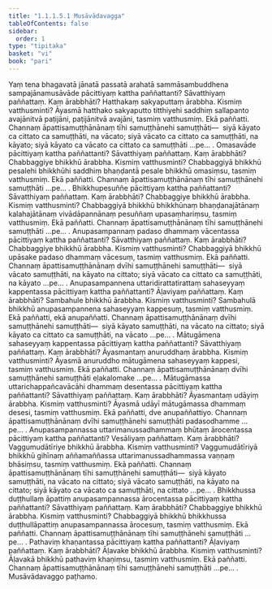 ```yaml
---
title: "1.1.1.5.1 Musāvādavagga"
tableOfContents: false
sidebar:
  order: 1
type: "tipitaka"
basket: "vi"
book: "pari"
---
```



<DynamicBreadcrumb />

<Division number="54" book="pari" bookNo="5" page="21">

<Paragraph number="119" book="pari">
Yaṃ tena bhagavatā jānatā passatā arahatā sammāsambuddhena sampajānamusāvāde pācittiyaṃ kattha paññattanti? Sāvatthiyaṃ paññattaṃ. Kaṃ ārabbhāti? Hatthakaṃ sakyaputtaṃ ārabbha. Kismiṃ vatthusminti? Āyasmā hatthako sakyaputto titthiyehi saddhiṃ sallapanto avajānitvā paṭijāni, paṭijānitvā avajāni, tasmiṃ vatthusmiṃ. Ekā paññatti. Channaṃ āpattisamuṭṭhānānaṃ tīhi samuṭṭhānehi samuṭṭhāti—  siyā kāyato ca cittato ca samuṭṭhāti, na vācato; siyā vācato ca cittato ca samuṭṭhāti, na kāyato; siyā kāyato ca vācato ca cittato ca samuṭṭhāti …pe… .
</Paragraph>

</Division>
<Division number="55" book="pari" bookNo="5" page="22">

<Paragraph number="120" book="pari">
Omasavāde pācittiyaṃ kattha paññattanti? Sāvatthiyaṃ paññattaṃ. Kaṃ ārabbhāti? Chabbaggiye bhikkhū ārabbha. Kismiṃ vatthusminti? Chabbaggiyā bhikkhū pesalehi bhikkhūhi saddhiṃ bhaṇḍantā pesale bhikkhū omasiṃsu, tasmiṃ vatthusmiṃ. Ekā paññatti. Channaṃ āpattisamuṭṭhānānaṃ tīhi samuṭṭhānehi samuṭṭhāti …pe… .
</Paragraph>

</Division>
<Division number="56" book="pari" bookNo="5" page="22">

<Paragraph number="121" book="pari">
Bhikkhupesuññe pācittiyaṃ kattha paññattanti? Sāvatthiyaṃ paññattaṃ. Kaṃ ārabbhāti? Chabbaggiye bhikkhū ārabbha. Kismiṃ vatthusminti? Chabbaggiyā bhikkhū bhikkhūnaṃ bhaṇḍanajātānaṃ kalahajātānaṃ vivādāpannānaṃ pesuññaṃ upasaṃhariṃsu, tasmiṃ vatthusmiṃ. Ekā paññatti. Channaṃ āpattisamuṭṭhānānaṃ tīhi samuṭṭhānehi samuṭṭhāti …pe… .
</Paragraph>

</Division>
<Division number="57" book="pari" bookNo="5" page="22">

<Paragraph number="122" book="pari">
Anupasampannaṃ padaso dhammaṃ vācentassa pācittiyaṃ kattha paññattanti? Sāvatthiyaṃ paññattaṃ. Kaṃ ārabbhāti? Chabbaggiye bhikkhū ārabbha. Kismiṃ vatthusminti? Chabbaggiyā bhikkhū upāsake padaso dhammaṃ vācesuṃ, tasmiṃ vatthusmiṃ. Ekā paññatti. Channaṃ āpattisamuṭṭhānānaṃ dvīhi samuṭṭhānehi samuṭṭhāti—  siyā vācato samuṭṭhāti, na kāyato na cittato; siyā vācato ca cittato ca samuṭṭhāti, na kāyato …pe… .
</Paragraph>

</Division>
<Division number="58" book="pari" bookNo="5" page="22">

<Paragraph number="123" book="pari">
Anupasampannena uttaridirattatirattaṃ sahaseyyaṃ kappentassa pācittiyaṃ kattha paññattanti? Āḷaviyaṃ paññattaṃ. Kaṃ ārabbhāti? Sambahule bhikkhū ārabbha. Kismiṃ vatthusminti? Sambahulā bhikkhū anupasampannena sahaseyyaṃ kappesuṃ, tasmiṃ vatthusmiṃ. Ekā paññatti, ekā anupaññatti. Channaṃ āpattisamuṭṭhānānaṃ dvīhi samuṭṭhānehi samuṭṭhāti—  siyā kāyato samuṭṭhāti, na vācato na cittato; siyā kāyato ca cittato ca samuṭṭhāti, na vācato …pe… .
</Paragraph>

</Division>
<Division number="59" book="pari" bookNo="5" page="23">

<Paragraph number="124" book="pari">
Mātugāmena sahaseyyaṃ kappentassa pācittiyaṃ kattha paññattanti? Sāvatthiyaṃ paññattaṃ. Kaṃ ārabbhāti? Āyasmantaṃ anuruddhaṃ ārabbha. Kismiṃ vatthusminti? Āyasmā anuruddho mātugāmena sahaseyyaṃ kappesi, tasmiṃ vatthusmiṃ. Ekā paññatti. Channaṃ āpattisamuṭṭhānānaṃ dvīhi samuṭṭhānehi samuṭṭhāti eḷakalomake …pe… .
</Paragraph>

</Division>
<Division number="60" book="pari" bookNo="5" page="23">

<Paragraph number="125" book="pari">
Mātugāmassa uttarichappañcavācāhi dhammaṃ desentassa pācittiyaṃ kattha paññattanti? Sāvatthiyaṃ paññattaṃ. Kaṃ ārabbhāti? Āyasmantaṃ udāyiṃ ārabbha. Kismiṃ vatthusminti? Āyasmā udāyī mātugāmassa dhammaṃ desesi, tasmiṃ vatthusmiṃ. Ekā paññatti, dve anupaññattiyo. Channaṃ āpattisamuṭṭhānānaṃ dvīhi samuṭṭhānehi samuṭṭhāti padasodhamme …pe… .
</Paragraph>

</Division>
<Division number="61" book="pari" bookNo="5" page="23">

<Paragraph number="126" book="pari">
Anupasampannassa uttarimanussadhammaṃ bhūtaṃ ārocentassa pācittiyaṃ kattha paññattanti? Vesāliyaṃ paññattaṃ. Kaṃ ārabbhāti? Vaggumudātīriye bhikkhū ārabbha. Kismiṃ vatthusminti? Vaggumudātīriyā bhikkhū gihīnaṃ aññamaññassa uttarimanussadhammassa vaṇṇaṃ bhāsiṃsu, tasmiṃ vatthusmiṃ. Ekā paññatti. Channaṃ āpattisamuṭṭhānānaṃ tīhi samuṭṭhānehi samuṭṭhāti—  siyā kāyato samuṭṭhāti, na vācato na cittato; siyā vācato samuṭṭhāti, na kāyato na cittato; siyā kāyato ca vācato ca samuṭṭhāti, na cittato …pe… .
</Paragraph>

</Division>
<Division number="62" book="pari" bookNo="5" page="23">

<Paragraph number="127" book="pari">
Bhikkhussa duṭṭhullaṃ āpattiṃ anupasampannassa ārocentassa pācittiyaṃ kattha paññattanti? Sāvatthiyaṃ paññattaṃ. Kaṃ ārabbhāti? Chabbaggiye bhikkhū ārabbha. Kismiṃ vatthusminti? Chabbaggiyā bhikkhū bhikkhussa duṭṭhullāpattiṃ anupasampannassa ārocesuṃ, tasmiṃ vatthusmiṃ. Ekā paññatti. Channaṃ āpattisamuṭṭhānānaṃ tīhi samuṭṭhānehi samuṭṭhāti …pe… .
</Paragraph>

</Division>
<Division number="63" book="pari" bookNo="5" page="23">

<Paragraph number="128" book="pari">
Pathaviṃ khaṇantassa pācittiyaṃ kattha paññattanti? Āḷaviyaṃ paññattaṃ. Kaṃ ārabbhāti? Āḷavake bhikkhū ārabbha. Kismiṃ vatthusminti? Āḷavakā bhikkhū pathaviṃ khaṇiṃsu, tasmiṃ vatthusmiṃ. Ekā paññatti. Channaṃ āpattisamuṭṭhānānaṃ tīhi samuṭṭhānehi samuṭṭhāti …pe… .

</Paragraph>
</Division>

<Paragraph number="129" type="center" book="pari">
Musāvādavaggo paṭhamo.
</Paragraph>